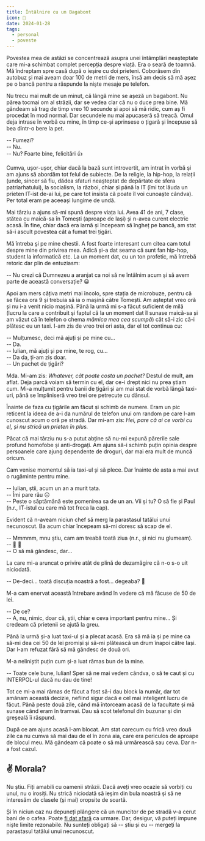 ```yaml
---
title: Întâlnire cu un Bagabont
icon: 👻
date: 2024-01-28
tags:
  - personal
  - poveste
---
```


Povestea mea de astăzi se concentrează asupra unei întâmplări neașteptate care mi-a schimbat complet percepția despre viață. Era o seară de toamnă. Mă îndreptam spre casă după o ieșire cu doi prieteni. Coborâsem din autobuz și mai aveam doar 100 de metri de mers, însă am decis să mă așez pe o bancă pentru a răspunde la niște mesaje pe telefon.

Nu trecu mai mult de un minut, că lângă mine se așeză un bagabont. Nu părea tocmai om al străzii, dar se vedea clar că nu o duce prea bine. Mă gândeam să trag de timp vreo 10 secunde și apoi să mă ridic, cum aș fi procedat în mod normal. Dar secundele nu mai apucaseră să treacă. Omul deja intrase în vorbă cu mine, în timp ce-și aprinsese o țigară și începuse să bea dintr-o bere la pet.

-- Fumezi?  
-- Nu.  
-- Nu? Foarte bine, felicitări 👍

Cumva, ușor-ușor, chiar dacă la bază sunt introvertit, am intrat în vorbă și am ajuns să abordăm tot felul de subiecte. De la religie, la hip-hop, la relații (unde, sincer să fiu, dădea sfaturi neașteptat de depărtate de sfera patriarhatului), la socialism, la război, chiar și până la IT (îmi tot lăuda un prieten IT-ist de-ai lui, pe care tot insista că poate îl voi cunoaște cândva). Per total eram pe aceeași lungime de undă.

Mai târziu a ajuns să-mi spună despre viața lui. Avea 41 de ani, 7 clase, stătea cu maică-sa în Tomești (aproape de Iași) și n-avea curent electric acasă. În fine, chiar dacă era iarnă și începeam să îngheț pe bancă, am stat să-i ascult povestea cât a fumat trei țigări.

Mă întreba și pe mine chestii. A fost foarte interesant cum citea cam totul despre mine din privirea mea. Adică și-a dat seama că sunt fan hip-hop, student la informatică etc. La un moment dat, cu un ton profetic, mă întrebă retoric dar plin de entuziasm:

-- Nu crezi că Dumnezeu a aranjat ca noi să ne întâlnim acum și să avem parte de această conversație? 😀

Apoi am mers câțiva metri mai încolo, spre stația de microbuze, pentru că se făcea ora 9 și trebuia să ia o mașină către Tomești. Am așteptat vreo oră și nu i-a venit nicio mașină. Până la urmă mi s-a făcut suficient de milă (lucru la care a contribuit și faptul că la un moment dat îl sunase maică-sa și am văzut că în telefon o chema _mămica mea cea scumpă_) cât să-i zic că-i plătesc eu un taxi. I-am zis de vreo trei ori asta, dar el tot continua cu:

-- Mulțumesc, deci mă ajuți și pe mine cu...  
-- Da.  
-- Iulian, mă ajuți și pe mine, te rog, cu...  
-- Da da, ți-am zis doar.  
-- Un pachet de țigări?

Mda. Mi-am zis: _Whatever, cât poate costa un pachet?_ Destul de mult, am aflat. Deja parcă voiam să termin cu el, dar ce-i drept nici nu prea știam cum. Mi-a mulțumit pentru banii de țigări și am mai stat de vorbă lângă taxi-uri, până se împliniseră vreo trei ore petrecute cu dânsul.

Înainte de faza cu țigările am făcut și schimb de numere. Eram un pic reticent la ideea de a-i da numărul de telefon unui om random pe care l-am cunoscut acum o oră pe stradă. Dar mi-am zis: _Hei, pare că ai ce vorbi cu el, și nu strică un prieten în plus._

Păcat că mai târziu nu s-a putut abține să nu-mi expună părerile sale profund homofobe și anti-drogați. Am ajuns să-i schimb puțin opinia despre persoanele care ajung dependente de droguri, dar mai era mult de muncă oricum.

Cam venise momentul să ia taxi-ul și să plece. Dar înainte de asta a mai avut o rugăminte pentru mine.

-- Iulian, știi, acum un an a murit tata.  
-- Îmi pare rău ☹️  
-- Peste o săptămână este pomenirea sa de un an. Vii și tu? O să fie și Paul (n.r., IT-istul cu care mă tot freca la cap).

Evident că n-aveam niciun chef să merg la parastasul tatălui unui necunoscut. Ba acum chiar începeam să-mi doresc să scap de el.

-- Mmmmm, mnu știu, cam am treabă toată ziua (n.r., și nici nu glumeam).  
-- 🥺 🥺  
-- O să mă gândesc, dar...

La care mi-a aruncat o privire atât de plină de dezamăgire că n-o s-o uit niciodată.

-- De-deci... toată discuția noastră a fost... degeaba? 🥺

M-a cam enervat această întrebare având în vedere că mă făcuse de 50 de lei.

-- De ce?  
-- A, nu, nimic, doar că, știi, chiar e ceva important pentru mine... Și credeam că prietenii se ajută la greu.

Până la urmă și-a luat taxi-ul și a plecat acasă. Era să mă ia și pe mine ca să-mi dea cei 50 de lei promiși și să-mi plătească un drum înapoi către Iași. Dar l-am refuzat fără să mă gândesc de două ori.

M-a neliniștit puțin cum și-a luat rămas bun de la mine.

-- Toate cele bune, Iulian! Sper să ne mai vedem cândva, o să te caut și cu INTERPOL-ul dacă nu dau de tine!

Tot ce mi-a mai rămas de făcut a fost să-i dau block la număr, dar tot amânam această decizie, nefiind sigur dacă e cel mai inteligent lucru de făcut. Până peste două zile, când mă întorceam acasă de la facultate și mă sunase când eram în tramvai. Dau să scot telefonul din buzunar și din greșeală îi răspund.

După ce am ajuns acasă l-am blocat. Am stat oarecum cu frică vreo două zile ca nu cumva să mai dau de el în zona aia, care era periculos de aproape de blocul meu. Mă gândeam că poate o să mă urmărească sau ceva. Dar n-a fost cazul.

## ✌️ Morala?

Nu știu. Fiți amabili cu oamenii străzii. Dacă aveți vreo ocazie să vorbiți cu unul, nu o irosiți. Nu strică niciodată să ieșim din bula noastră și să ne interesăm de clasele (și mai) oropsite de soartă.

Și în niciun caz nu depuneți plângere că un muncitor de pe stradă v-a cerut bani de o cafea. Poate [fi dat afară](https://youtu.be/AdH5NVk38bo?si=KsQSrDfNrFvl2YZy&t=4452) ca urmare. Dar, desigur, vă puteți impune niște limite rezonabile. Nu sunteți obligați să -- știu și eu -- mergeți la parastasul tatălui unui necunoscut.
